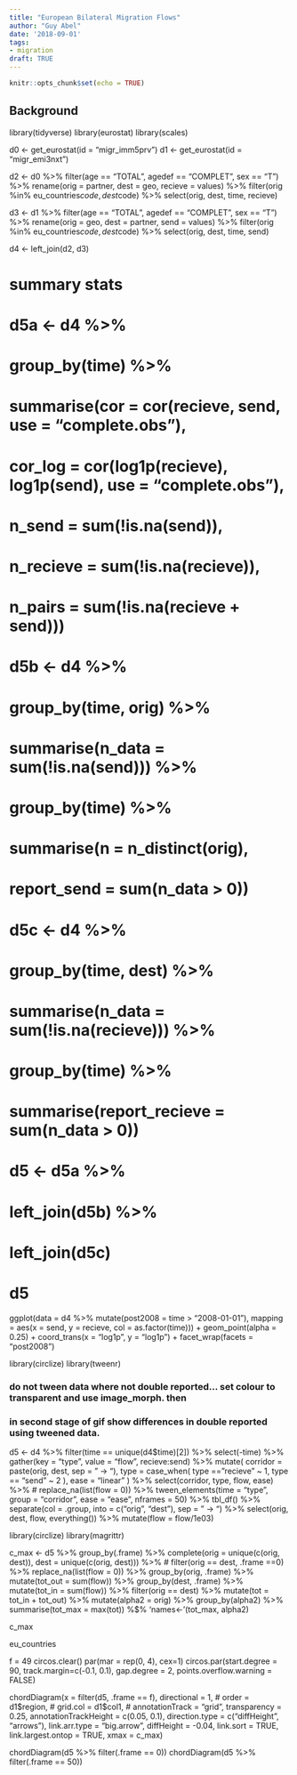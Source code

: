 ```yaml
---
title: "European Bilateral Migration Flows"
author: "Guy Abel"
date: '2018-09-01'
tags:
- migration
draft: TRUE
---
```


```r
knitr::opts_chunk$set(echo = TRUE)
```

## Background


<!-- https://twitter.com/jburnmurdoch/status/998971273773432833 -->
<!-- <blockquote class="twitter-tweet" data-lang="en"><p lang="en" dir="ltr">Agreed. Generally I struggle with chord diagrams even when not animated.</p>&mdash; Mara Averick (@dataandme) <a href="https://twitter.com/dataandme/status/991545526909890561?ref_src=twsrc%5Etfw">May 2, 2018</a></blockquote> -->
<!-- <script async src="https://platform.twitter.com/widgets.js" charset="utf-8"></script> -->


library(tidyverse)
library(eurostat)
library(scales)

d0 <- get_eurostat(id = "migr_imm5prv")
d1 <- get_eurostat(id = "migr_emi3nxt")

d2 <- d0 %>%
  filter(age == "TOTAL", agedef == "COMPLET", sex == "T") %>%
  rename(orig = partner, dest = geo, recieve = values) %>%
  filter(orig %in% eu_countries$code, 
         dest %in% eu_countries$code) %>%
  select(orig, dest, time, recieve)

d3 <- d1 %>%
  filter(age == "TOTAL", agedef == "COMPLET", sex == "T") %>%
  rename(orig = geo, dest = partner, send = values) %>%
  filter(orig %in% eu_countries$code, 
         dest %in% eu_countries$code) %>%
  select(orig, dest, time, send)

d4 <- left_join(d2, d3)


# summary stats
# d5a <- d4 %>%
#   group_by(time) %>%
#   summarise(cor = cor(recieve, send, use = "complete.obs"),
#             cor_log = cor(log1p(recieve), log1p(send), use = "complete.obs"),
#             n_send = sum(!is.na(send)),
#             n_recieve = sum(!is.na(recieve)),
#             n_pairs = sum(!is.na(recieve + send)))
#           
# d5b <- d4 %>%
#   group_by(time, orig) %>%
#   summarise(n_data = sum(!is.na(send))) %>%
#   group_by(time) %>%
#   summarise(n = n_distinct(orig), 
#             report_send = sum(n_data > 0))
# 
# d5c <- d4 %>%
#   group_by(time, dest) %>%
#   summarise(n_data = sum(!is.na(recieve))) %>%
#   group_by(time) %>%
#   summarise(report_recieve = sum(n_data > 0))
# 
# d5 <- d5a %>%
#   left_join(d5b) %>%
#   left_join(d5c)
# d5



ggplot(data = d4 %>%
         mutate(post2008 = time > "2008-01-01"), 
       mapping = aes(x = send, y = recieve, col = as.factor(time))) +
  geom_point(alpha = 0.25) +
  coord_trans(x = "log1p", y = "log1p") +
  facet_wrap(facets = "post2008")


library(circlize)
library(tweenr)

### do not tween data where not double reported... set colour to transparent and use image_morph. then 
### in second stage of gif show differences in double reported using tweened data.
d5 <- d4 %>%
  filter(time == unique(d4$time)[2]) %>%
  select(-time) %>%
  gather(key = "type", value = "flow", recieve:send) %>%
  mutate(
    corridor = paste(orig, dest, sep = " -> "),
    type = case_when(
      type == "recieve" ~ 1,
      type == "send" ~ 2
    ), 
    ease = "linear"
  ) %>%
  select(corridor, type, flow, ease) %>%
  # replace_na(list(flow = 0)) %>%
  tween_elements(time = "type", group = "corridor", ease = "ease", nframes = 50) %>%
  tbl_df() %>%
  separate(col = .group, into = c("orig", "dest"), sep = " -> ") %>%
  select(orig, dest, flow, everything()) %>%
  mutate(flow = flow/1e03)
  

library(circlize)
library(magrittr)

c_max <- d5 %>%
  group_by(.frame) %>%
  complete(orig = unique(c(orig, dest)), 
           dest = unique(c(orig, dest))) %>%
  # filter(orig == dest, .frame ==0) %>%
  replace_na(list(flow = 0)) %>%
  group_by(orig, .frame) %>%
  mutate(tot_out = sum(flow)) %>%
  group_by(dest, .frame) %>%
  mutate(tot_in = sum(flow)) %>%
  filter(orig == dest) %>%
  mutate(tot = tot_in + tot_out) %>%
  mutate(alpha2 = orig) %>%
  group_by(alpha2) %>%
  summarise(tot_max = max(tot)) %$%
  'names<-'(tot_max, alpha2)

c_max

eu_countries

f = 49
circos.clear()
par(mar = rep(0, 4), cex=1)
circos.par(start.degree = 90, track.margin=c(-0.1, 0.1), 
           gap.degree = 2, points.overflow.warning = FALSE)

chordDiagram(x = filter(d5, .frame == f), directional = 1, 
             # order = d1$region,
             # grid.col = d1$col1, 
             # annotationTrack = "grid",
             transparency = 0.25,  annotationTrackHeight = c(0.05, 0.1),
             direction.type = c("diffHeight", "arrows"), link.arr.type = "big.arrow",
             diffHeight  = -0.04, link.sort = TRUE, link.largest.ontop = TRUE, 
             xmax = c_max)

chordDiagram(d5 %>% filter(.frame == 0))
chordDiagram(d5 %>% filter(.frame == 50))